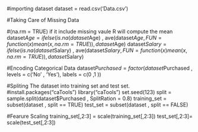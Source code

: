 #importing dataset
dataset = read.csv('Data.csv')

#Taking Care of Missing Data

#(na.rm = TRUE) if it include missing vaule R will compute the mean
dataset$Age = ifelse( is.na(dataset$Age) ,
                      ave(dataset$Age , FUN=function(x) mean(x , na.rm = TRUE)),
                      dataset$Age)
dataset$Salary = ifelse( is.na(dataset$Salary) ,
                      ave(dataset$Salary , FUN=function(x) mean(x , na.rm = TRUE)),
                      dataset$Salary)
                      
#Encoding Categorical Data
dataset$Purchased = factor(dataset$Purchased , 
                        levels = c('No' , 'Yes'),
                        labels = c(0 ,1 ))
                        
#Spliting The dataset into training set and test set.
#install.packages("caTools")
library("caTools")
set.seed(123)
split = sample.split(dataset$Purchased , SplitRation = 0.8)
training_set = subset(dataset , split == TRUE)
test_set = subset(dataset , split == FALSE)

#Fearure Scaling
training_set[,2:3] = scale(training_set[,2:3])
test_set[,2:3]= scale(test_set[,2:3])


